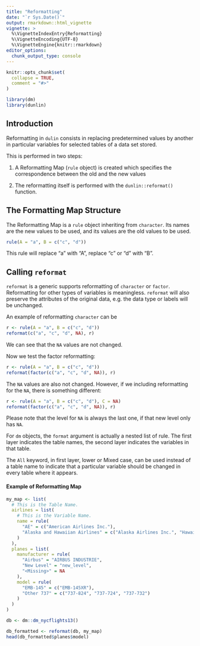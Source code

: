 ```yaml
---
title: "Reformatting"
date: "`r Sys.Date()`"
output: rmarkdown::html_vignette
vignette: >
  %\VignetteIndexEntry{Reformatting}
  %\VignetteEncoding{UTF-8}
  %\VignetteEngine{knitr::rmarkdown}
editor_options: 
  chunk_output_type: console
---
```


```r
knitr::opts_chunk$set(
  collapse = TRUE,
  comment = "#>"
)

library(dm)
library(dunlin)
```

## Introduction

Reformatting in `dulin` consists in replacing predetermined values by another in particular variables for selected
tables of a data set stored.

This is performed in two steps: 

1. A Reformatting Map (`rule` object) is created which specifies the correspondence between the old and the new values

2. The reformatting itself is performed with the `dunlin::reformat()` function.

## The Formatting Map Structure

The Reformatting Map is a `rule` object inheriting from `character`.
Its names are the new values to be used, and its values are the old values to be used.

```r
rule(A = "a", B = c("c", "d"))
```

This rule will replace "a" with "A", replace "c" or "d" with "B".

## Calling `reformat`

`reformat` is a generic supports reformatting of `character` or `factor`. Reformatting for
other types of variables is meaningless. `reformat` will also preserve the attributes of the
original data, e.g. the data type or labels will be unchanged.

An example of reformatting `character` can be
```r
r <- rule(A = "a", B = c("c", "d"))
reformat(c("a", "c", "d", NA), r)
```

We can see that the `NA` values are not changed.

Now we test the factor reformatting:
```r
r <- rule(A = "a", B = c("c", "d"))
reformat(factor(c("a", "c", "d", NA)), r)
```

The `NA` values are also not changed.
However, if we including reformatting for the `NA`, there is something different:

```r
r <- rule(A = "a", B = c("c", "d"), C = NA)
reformat(factor(c("a", "c", "d", NA)), r)
```

Please note that the level for `NA` is always the last one, if that new level only has `NA`.

For `dm` objects, the `format` argument is actually a nested list of rule.
The first layer indicates the table names, the second layer indicates the variables in that table.
 
The `All` keyword, in first layer, lower or Mixed case, can be used instead of a table name to
indicate that a particular variable should be changed in every table where it appears.
 
#### Example of Reformatting Map

```r
my_map <- list(
  # This is the Table Name.
  airlines = list(
    # This is the Variable Name.
    name = rule(
      "AE" = c("American Airlines Inc."),
      "Alaska and Hawaiian Airlines" = c("Alaska Airlines Inc.", "Hawaiian Airlines Inc.")
    )
  ),
  planes = list(
    manufacturer = rule(
      "Airbus" = "AIRBUS INDUSTRIE",
      "New Level" = "new_level",
      "<Missing>" = NA
    ),
    model = rule(
      "EMB-145" = c("EMB-145XR"),
      "Other 737" = c("737-824", "737-724", "737-732")
    )
  )
)

db <- dm::dm_nycflights13()

db_formatted <- reformat(db, my_map)
head(db_formatted$planes$model)
```


